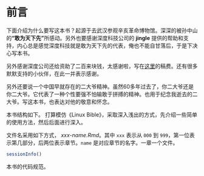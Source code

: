 \frontmatter
\pagestyle{main}

# 前言



下面介绍为什么要写这本书？起源于去武汉参观辛亥革命博物馆。深深的被孙中山的**"敢为天下先"**所感动。另外也要感谢深度科技公司的 **jingle** 提供的帮助和支持，内心总是感觉深度科技就是敢为天下先的代表，俺也不能自甘落后，于是下决心写本书。

另外感谢深度公司还给资助了二百来块钱，太感谢啦，写在[这里](https://gitee.com/bubifengyun/viewwuhan)的稿费。还有很多默默支持的小伙伴，在此一并表示感谢。

另外还要说一个中国早就存在的二大爷精神。虽然60多年过去了，你二大爷还是你二大爷。它代表了一种个性要强不怕输敢于拼搏的精神。也用于纪念我逝去的二大爷。写这本书，也表达对他的敬意和怀念。

本书结构如下。 打算模仿《Linux Bible》，采取深入浅出的方式，先介绍一些简单的使用方法，然后后面进行深入。


文件名采用如下方式， *xxx-name.Rmd*。其中 `xxx` 表示从 `000` 到 `999`，第一位表示第几部分，后两位表示章节。`name` 是对应章节的名字。一章一个文件。

```r
sessionInfo()
```

本书的代码规范。

\include{latex/content}

